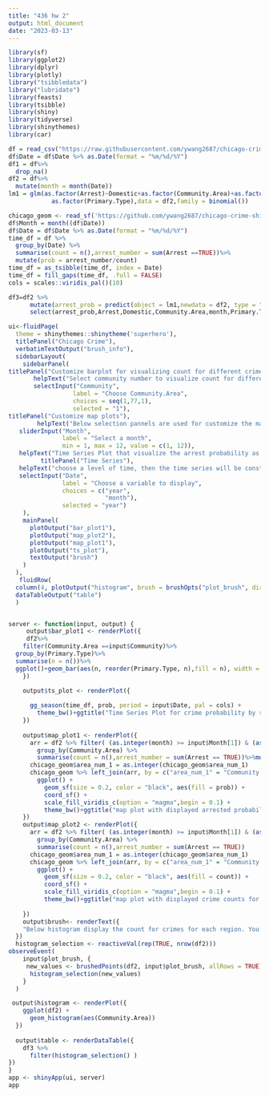---
title: "436 hw 2"
output: html_document
date: "2023-03-13"
---
```{r, echo = F, warning=F, message = F,results="hide"}
library(sf)
library(ggplot2)
library(dplyr)
library(plotly)
library("tsibbledata")
library("lubridate")
library(feasts)
library(tsibble)
library(shiny)
library(tidyverse)
library(shinythemes)
library(car)
```


```{r, echo = F}
df = read_csv("https://raw.githubusercontent.com/ywang2687/chicago-crime-shiny-visualization/main/crime2021.csv")
df$Date = df$Date %>% as.Date(format = "%m/%d/%Y")
df1 = df%>%
  drop_na()
df2 = df%>%
  mutate(month = month(Date))
lm1 = glm(as.factor(Arrest)~Domestic+as.factor(Community.Area)+as.factor(month)+
            as.factor(Primary.Type),data = df2,family = binomial())
```




```{r, fig.height=8, fig.width=8, echo = F}
chicago_geom <- read_sf('https://github.com/ywang2687/chicago-crime-shiny-visualization/raw/main/geo_export_216637c9-3ad0-40ba-86e1-3c2af0e62e79.geojson')
df$Month = month((df$Date))
df$Date = df$Date %>% as.Date(format = "%m/%d/%Y")
time_df = df %>% 
  group_by(Date) %>%
  summarise(count = n(),arrest_number = sum(Arrest ==TRUE))%>%
  mutate(prob = arrest_number/count)
time_df = as_tsibble(time_df, index = Date)
time_df = fill_gaps(time_df, .full = FALSE)
cols = scales::viridis_pal()(10)
```





```{r}
df3=df2 %>%
      mutate(arrest_prob = predict(object = lm1,newdata = df2, type = "response"))%>%
      select(arrest_prob,Arrest,Domestic,Community.Area,month,Primary.Type)
```




```{r, eval = FALSE, echo = F}
ui<-fluidPage(
  theme = shinythemes::shinytheme('superhero'),
  titlePanel("Chicago Crime"),
  verbatimTextOutput("brush_info"),
  sidebarLayout(
    sidebarPanel(
titlePanel("Customize barplot for visualizing count for different crimes in the selected region"),
       helpText("Select community number to visualize count for different crimes in this region"),
       selectInput("Community", 
                  label = "Choose Community.Area",
                  choices = seq(1,77,1),
                  selected = "1"),
titlePanel("Customize map plots"),
        helpText("Below selection pannels are used for customize the map plots. To customize the visualization, select a time period and the level of time. The first map plot will demonstrate the total crime count for each region for the selected time, and the second map plot will demonstrate the arrested probability"),
   sliderInput("Month",
               label = "Select a month",
               min = 1, max = 12, value = c(1, 12)),
   helpText("Time Series Plot that visualize the arrest probability as time moves in 2021."),
         titlePanel("Time Series"),
   helpText("choose a level of time, then the time series will be constructed by this time period"),
   selectInput("Date",
               label = "Choose a variable to display",
               choices = c("year",
                           "month"),
               selected = "year")
    ),
    mainPanel(
      plotOutput("bar_plot1"),
      plotOutput("map_plot2"),
      plotOutput("map_plot1"),
      plotOutput("ts_plot"),
      textOutput("brush")
    )
  ),
   fluidRow(
  column(4, plotOutput("histogram", brush = brushOpts("plot_brush", direction = "x"))) ),
  dataTableOutput("table")
  )


server <- function(input, output) {
     output$bar_plot1 <- renderPlot({
     df2%>%
    filter(Community.Area ==input$Community)%>%
  group_by(Primary.Type)%>%
  summarise(n = n())%>%
  ggplot()+geom_bar(aes(n, reorder(Primary.Type, n),fill = n), width = 0.8, stat = "identity")+theme_bw() + labs(x = "count", y = "Crime type", fill = "n")+ggtitle("Crime Count by Each type of crime ")
    })
  
    output$ts_plot <- renderPlot({

      gg_season(time_df, prob, period = input$Date, pal = cols) + 
        theme_bw()+ggtitle("Time Series Plot for crime probability by selected time period")
    })
    
    output$map_plot1 <- renderPlot({
      arr = df2 %>% filter( (as.integer(month) >= input$Month[1]) & (as.integer(month) <= input$Month[2])) %>% 
        group_by(Community.Area) %>% 
        summarise(count = n(),arrest_number = sum(Arrest == TRUE))%>%mutate(prob = arrest_number/count)
      chicago_geom$area_num_1 = as.integer(chicago_geom$area_num_1)
      chicago_geom %>% left_join(arr, by = c("area_num_1" = "Community.Area"))%>% 
        ggplot() + 
          geom_sf(size = 0.2, color = "black", aes(fill = prob)) + 
          coord_sf() + 
          scale_fill_viridis_c(option = "magma",begin = 0.1) + 
          theme_bw()+ggtitle("map plot with displayed arrested probability for selected time period ")
    })
    output$map_plot2 <- renderPlot({
      arr = df2 %>% filter( (as.integer(month) >= input$Month[1]) & (as.integer(month) <= input$Month[2])) %>% 
        group_by(Community.Area) %>% 
        summarise(count = n(),arrest_number = sum(Arrest == TRUE))
      chicago_geom$area_num_1 = as.integer(chicago_geom$area_num_1)
      chicago_geom %>% left_join(arr, by = c("area_num_1" = "Community.Area"))%>% 
        ggplot() + 
          geom_sf(size = 0.2, color = "black", aes(fill = count)) + 
          coord_sf() + 
          scale_fill_viridis_c(option = "magma",begin = 0.1) + 
          theme_bw()+ggtitle("map plot with displayed crime counts for selected time period ")
      
    })    
    output$brush<- renderText({
    "Below histogram display the count for crimes for each region. You can interact with this histogram by brushing some data. It will display a table contains all brushed entries with their arrest probability, crime domestic status, crime type, community area, and month. Probability are calculated based on logistics regression, fitted with month, domestic status(labeled as Domestic in data), crime type(labled as Primary.Type), and community area."
  })
  histogram_selection <- reactiveVal(rep(TRUE, nrow(df2)))
observeEvent(
    input$plot_brush, {
     new_values <- brushedPoints(df2, input$plot_brush, allRows = TRUE)$selected_
      histogram_selection(new_values)
    }
  )      

 output$histogram <- renderPlot({
    ggplot(df2) +
      geom_histogram(aes(Community.Area)) 
  })
  
  output$table <- renderDataTable({
    df3 %>%
      filter(histogram_selection() )
})
}
app <- shinyApp(ui, server)
app
```